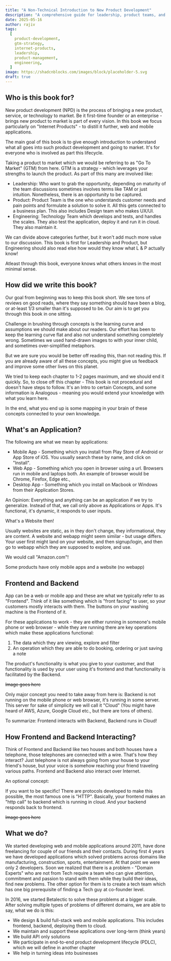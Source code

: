 ```yaml
---
title: "A Non-Technical Introduction to New Product Development"
description: "A comprehensive guide for leadership, product teams, and engineers on understanding the key aspects of bringing internet products to market"
date: 2025-05-16
author: rajiv
tags:
  [
    product-development,
    gtm-strategy,
    internet-products,
    leadership,
    product-management,
    engineering,
  ]
image: https://shadcnblocks.com/images/block/placeholder-5.svg
draft: true
---
```


## Who is this book for?

New product development (NPD) is the process of bringing a new product, service, or technology to market. Be it first-time founder or an enterprise - brings new product to market is part of every vision. In this book we focus particularly on "Internet Products" - to distill it further, web and mobile applications.

The main goal of this book is to give enough introduction to understand what all goes into such product development and going to market. It's for everyone who is involved as part this lifecycle.

Taking a product to market which we would be referring to as "Go To Market" (GTM) from here. GTM is a strategy - which leverages your strengths to launch the product. As part of this many are involved like:

- Leadership: Who want to grab the opportunity, depending on maturity of the team discussions sometimes involves terms like TAM or just intuition. Nonetheless, there is an opportunity to be captured.
- Product: Product Team is the one who understands customer needs and pain points and formulate a solution to solve it. All this gets connected to a business plan. This also includes Design team who makes UX/UI.
- Engineering: Technology Team which develops and tests, and handles the scales. They also test the application, deploy it and run it in cloud. They also maintain it.

We can divide above categories further, but it won't add much more value to our discussion. This book is first for Leadership and Product, but Engineering should also read else how would they know what L & P actually know!

Atleast through this book, everyone knows what others knows in the most minimal sense.

## How did we write this book?

Our goal from beginning was to keep this book short. We see tons of reviews on good reads, where they say something should have been a blog, or at-least 1/3 smaller than it's supposed to be. Our aim is to get you through this book in one sitting.

Challenge in brushing through concepts is the learning curve and assumptions we should make about our readers. Our effort has been to keep the learning curve flat and also not understand something completely wrong. Sometimes we used hand-drawn images to with your inner child, and sometimes over-simplified metaphors.

But we are sure you would be better off reading this, than not reading this. If you are already aware of all these concepts, you might give us feedback and improve some other lives on this planet.

We tried to keep each chapter to 1-2 pages maximum, and we should end it quickly. So, to close off this chapter - This book is not procedural and doesn't have steps to follow. It's an Intro to certain Concepts, and some information is Analogous - meaning you would extend your knowledge with what you learn here.

In the end, what you end up is some mapping in your brain of these concepts connected to your own knowledge.

## What's an Application?

The following are what we mean by applications:

- Mobile App - Something which you install from Play Store of Android or App Store of iOS. You usually search these by name, and click on "Install".
- Web App - Something which you open in browser using a url. Browsers run in mobile and laptops both. An example of browser would be Chrome, Firefox, Edge etc.,
- Desktop App - Something which you install on Macbook or Windows from their Application Stores.

An Opinion: Everything and anything can be an application if we try to generalize. Instead of that, we call only above as Applications or Apps. It's functional, it's dynamic, it responds to user inputs.

What's a Website then!

Usually websites are static, as in they don't change, they informational, they are content. A website and webapp might seem similar - but usage differs. Your user first might land on your website, and then signup/login, and then go to webapp which they are supposed to explore, and use.

We would call "Amazon.com"!

Some products have only mobile apps and a website (no webapp)

## Frontend and Backend

App can be a web or mobile app and these are what we typically refer to as "Frontend". Think of it like something which is "front facing" to user, so your customers mostly interacts with them. The buttons on your washing machine is the Frontend of it.

For these applications to work - they are either running in someone's mobile phone or web browser - while they are running there are key operations which make these applications functional:

1. The data which they are viewing, explore and filter
2. An operation which they are able to do booking, ordering or just saving a note

The product's functionality is what you give to your customer, and that functionality is used by your user using it's frontend and that functionality is facilitated by the Backend.

~~Image goes here~~

Only major concept you need to take away from here is: Backend is not running on the mobile phone or web browser, it's running in some server. This server for sake of simplicity we will call it "Cloud" (You might have heard of AWS, Azure, Google Cloud etc., but there are tons of others).

To summarize: Frontend interacts with Backend, Backend runs in Cloud!

## How Frontend and Backend Interacting?

Think of Frontend and Backend like two houses and both houses have a telephone, those telephones are connected with a wire. That's how they interact? Just telephone is not always going from your house to your friend's house, but your voice is somehow reaching your friend traveling various paths. Frontend and Backend also interact over Internet.

An optional concept:

If you want to be specific! There are protocols developed to make this possible, the most famous one is "HTTP". Basically, your frontend makes an "http call" to backend which is running in cloud. And your backend responds back to frontend.

~~Image goes here~~

## What we do?

We started developing web and mobile applications around 2011, have done freelancing for couple of our friends and their contacts. During first 4 years we have developed applications which solved problems across domains like manufacturing, construction, sports, entertainment. At that point we were only 2 developers. Soon we realized that there is a problem - "Domain Experts" who are not from Tech require a team who can give attention, commitment and passion to stand with them while they build their ideas, find new problems. The other option for them is to create a tech team which has one big prerequisite of finding a Tech guy at co-founder level.

In 2016, we started Betalectic to solve these problems at a bigger scale. After solving multiple types of problems of different domains, we are able to say, what we do is this:

- We design & build full-stack web and mobile applications. This includes frontend, backend, deploying them to cloud.
- We maintain and support these applications over long-term (think years)
- We build API only solutions
- We participate in end-to-end product development lifecycle (PDLC), which we will define in another chapter
- We help in turning ideas into businesses
